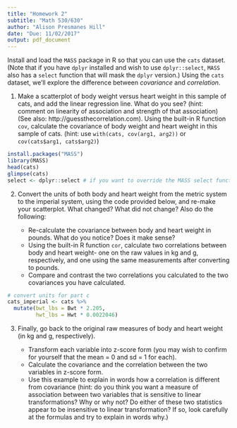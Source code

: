 ```yaml
---
title: "Homework 2"
subtitle: "Math 530/630"
author: "Alison Presmanes Hill"
date: "Due: 11/02/2017"
output: pdf_document
---
```


Install and load the `MASS` package in R so that you can use the `cats` dataset. (Note that if you have `dplyr` installed and wish to use `dplyr::select`, `MASS` also has a `select` function that will mask the `dplyr` version.) Using the `cats` dataset, we'll explore the difference between *covariance* and *correlation*.


1. Make a scatterplot of body weight versus heart weight in this sample of cats, and add the linear regression line. What do you see? (hint: comment on linearity of association and strength of that association) (See also: http://guessthecorrelation.com). Using the built-in R function `cov`, calculate the covariance of body weight and heart weight in this sample of cats. (hint: use `with(cats, cov(arg1, arg2))` or `cov(cats$arg1, cats$arg2)`)

```r
install.packages("MASS")
library(MASS)
head(cats)
glimpse(cats)
select <- dplyr::select # if you want to override the MASS select function with the dplyr one
```
    
2. Convert the units of both body and heart weight from the metric system to the imperial system, using the code provided below, and re-make your scatterplot. What changed? What did not change? Also do the following:

    - Re-calculate the covariance between body and heart weight in pounds. What do you notice? Does it make sense? 
    - Using the built-in R function `cor`, calculate two correlations between body and heart weight- one on the raw values in kg and g, respectively, and one using the same measurements after converting to pounds. 
    - Compare and contrast the two correlations you calculated to the two covariances you have calculated.


```r
# convert units for part c
cats_imperial <- cats %>%
  mutate(bwt_lbs = Bwt * 2.205,
         hwt_lbs = Hwt * 0.0022046)
```


3. Finally, go back to the original raw measures of body and heart weight (in kg and g, respectively). 

    - Transform each variable into z-score form (you may wish to confirm for yourself that the mean = 0 and sd = 1 for each).
    - Calculate the covariance and the correlation between the two variables in z-score form. 
    - Use this example to explain in words how a correlation is different from covariance (hint: do you think you want a measure of association between two variables that is sensitive to linear transformations? Why or why not? Do either of these two statistics appear to be insensitive to linear transformation? If so, look carefully at the formulas and try to explain in words why.)
    

    